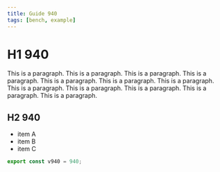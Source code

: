 ```yaml
---
title: Guide 940
tags: [bench, example]
---
```


# H1 940

This is a paragraph. This is a paragraph. This is a paragraph. This is a paragraph. This is a paragraph. This is a paragraph. This is a paragraph. This is a paragraph. This is a paragraph. This is a paragraph. This is a paragraph. This is a paragraph. 

## H2 940

- item A
- item B
- item C

```ts
export const v940 = 940;
```